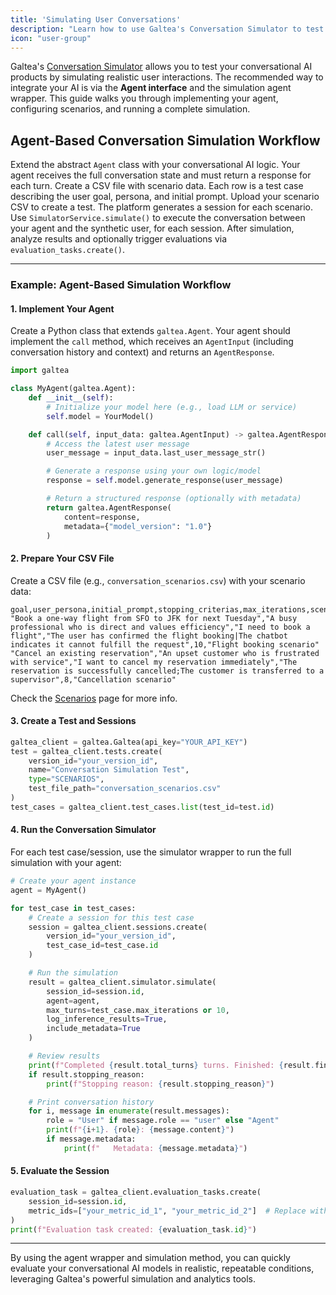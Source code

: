 ```yaml
---
title: 'Simulating User Conversations'
description: "Learn how to use Galtea's Conversation Simulator to test your AI with a synthetic user."
icon: "user-group"
---
```


Galtea's [Conversation Simulator](/concepts/conversation-simulator) allows you to test your conversational AI products by simulating realistic user interactions. The recommended way to integrate your AI is via the **Agent interface** and the simulation agent wrapper. This guide walks you through implementing your agent, configuring scenarios, and running a complete simulation.

## Agent-Based Conversation Simulation Workflow

<Steps>
  <Step title="1. Implement Your Agent">
    Extend the abstract <code>Agent</code> class with your conversational AI logic. Your agent receives the full conversation state and must return a response for each turn.
  </Step>
  <Step title="2. Prepare Scenario Data">
    Create a CSV file with scenario data. Each row is a test case describing the user goal, persona, and initial prompt.
  </Step>
  <Step title="3. Create a Test and Sessions">
    Upload your scenario CSV to create a test. The platform generates a session for each scenario.
  </Step>
  <Step title="4. Run the Simulator with Your Agent">
    Use <code>SimulatorService.simulate()</code> to execute the conversation between your agent and the synthetic user, for each session.
  </Step>
  <Step title="5. Evaluate the Results">
    After simulation, analyze results and optionally trigger evaluations via <code>evaluation_tasks.create()</code>.
  </Step>
</Steps>

---

### Example: Agent-Based Simulation Workflow

#### 1. Implement Your Agent

Create a Python class that extends `galtea.Agent`. Your agent should implement the `call` method, which receives an `AgentInput` (including conversation history and context) and returns an `AgentResponse`.

```python
import galtea

class MyAgent(galtea.Agent):
    def __init__(self):
        # Initialize your model here (e.g., load LLM or service)
        self.model = YourModel()

    def call(self, input_data: galtea.AgentInput) -> galtea.AgentResponse:
        # Access the latest user message
        user_message = input_data.last_user_message_str()

        # Generate a response using your own logic/model
        response = self.model.generate_response(user_message)

        # Return a structured response (optionally with metadata)
        return galtea.AgentResponse(
            content=response,
            metadata={"model_version": "1.0"}
        )
```

#### 2. Prepare Your CSV File

Create a CSV file (e.g., `conversation_scenarios.csv`) with your scenario data:

```csv
goal,user_persona,initial_prompt,stopping_criterias,max_iterations,scenario
"Book a one-way flight from SFO to JFK for next Tuesday","A busy professional who is direct and values efficiency","I need to book a flight","The user has confirmed the flight booking|The chatbot indicates it cannot fulfill the request",10,"Flight booking scenario"
"Cancel an existing reservation","An upset customer who is frustrated with service","I want to cancel my reservation immediately","The reservation is successfully cancelled;The customer is transferred to a supervisor",8,"Cancellation scenario"
```

Check the [Scenarios](/concepts/scenarios) page for more info.

#### 3. Create a Test and Sessions

```python
galtea_client = galtea.Galtea(api_key="YOUR_API_KEY")
test = galtea_client.tests.create(
    version_id="your_version_id",
    name="Conversation Simulation Test",
    type="SCENARIOS",
    test_file_path="conversation_scenarios.csv"
)
test_cases = galtea_client.test_cases.list(test_id=test.id)
```

#### 4. Run the Conversation Simulator

For each test case/session, use the simulator wrapper to run the full simulation with your agent:

```python
# Create your agent instance
agent = MyAgent()

for test_case in test_cases:
    # Create a session for this test case
    session = galtea_client.sessions.create(
        version_id="your_version_id",
        test_case_id=test_case.id
    )

    # Run the simulation
    result = galtea_client.simulator.simulate(
        session_id=session.id,
        agent=agent,
        max_turns=test_case.max_iterations or 10,
        log_inference_results=True,
        include_metadata=True
    )

    # Review results
    print(f"Completed {result.total_turns} turns. Finished: {result.finished}")
    if result.stopping_reason:
        print(f"Stopping reason: {result.stopping_reason}")

    # Print conversation history
    for i, message in enumerate(result.messages):
        role = "User" if message.role == "user" else "Agent"
        print(f"{i+1}. {role}: {message.content}")
        if message.metadata:
            print(f"   Metadata: {message.metadata}")
```

#### 5. Evaluate the Session

```python
evaluation_task = galtea_client.evaluation_tasks.create(
    session_id=session.id,
    metric_ids=["your_metric_id_1", "your_metric_id_2"]  # Replace with your metrics
)
print(f"Evaluation task created: {evaluation_task.id}")
```

---

By using the agent wrapper and simulation method, you can quickly evaluate your conversational AI models in realistic, repeatable conditions, leveraging Galtea's powerful simulation and analytics tools.
